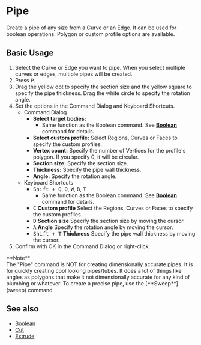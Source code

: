 
# Pipe

<Reference shortcut="P" command="Pipe" button="Right of Command Bar" buttonIcon="button-pipe"/>

Create a pipe of any size from a Curve or an Edge. It can be used for boolean operations. Polygon or custom profile options are available.

## Basic Usage

1. Select the Curve or Edge you want to pipe. When you select multiple curves or edges, multiple pipes will be created.
2. Press <kbd>P</kbd>.
3. Drag the yellow dot to specify the section size and the yellow square to specify the pipe thickness. Drag the white circle to specify the rotation angle.
4. Set the options in the Command Dialog and Keyboard Shortcuts.
     - <Kst>Command Dialog</Kst>
          - **Select target bodies:**
               - Same function as the Boolean command. See [**Boolean**](/solid/boolean) command for details.
          - **Select custom profile:** Select Regions, Curves or Faces to specify the custom profiles.
          - **Vertex count:** Specify the number of Vertices for the profile's polygon. If you specify 0, it will be circular.
          - **Section size:** Specify the section size.
          - **Thickness:** Specify the pipe wall thickness.
          - **Angle:** Specify the rotation angle.
     - <Kst>Keyboard Shortcuts</Kst>
          - <kbd>Shift + Q</kbd>, <kbd>Q</kbd>, <kbd>W</kbd>,  <kbd>B</kbd>,  <kbd>T</kbd>
               - Same function as the Boolean command. See [**Boolean**](/solid/boolean) command for details.
          - <kbd>C</kbd> **Custom profile** Select the Regions, Curves or Faces to specify the custom profiles.
          - <kbd>D</kbd> **Section size** Specify the section size by moving the cursor.
          - <kbd>A</kbd> **Angle** Specify the rotation angle by moving the cursor.
          - <kbd>Shift + T</kbd> **Thickness** Specify the pipe wall thickness by moving the cursor.
5. Confirm with OK in the Command Dialog or right-click.

<Callout emoji="❗">
**Note**<br />
The "Pipe" command is NOT for creating dimensionally accurate pipes. 
It is for quickly creating cool looking pipes/tubes. 
It does a lot of things like angles as polygons that make it not dimensionally accurate for any kind of plumbing or whatever. 
To create a precise pipe, use the [**Sweep**](sweep) command 
</Callout>

<VideoPlayer fileName="pipe"/>

## See also
- [Boolean](boolean)
- [Cut](cut)
- [Extrude](extrude)